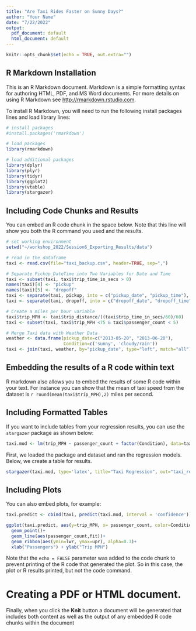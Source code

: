 ```yaml
---
title: "Are Taxi Rides Faster on Sunny Days?"
author: "Your Name"
date: "7/22/2022"
output:
  pdf_document: default
  html_document: default
---
```


```r
knitr::opts_chunk$set(echo = TRUE, out.extra="")
```

## R Markdown Installation

This is an R Markdown document. Markdown is a simple formatting syntax for authoring HTML, PDF, and MS Word documents. For more details on using R Markdown see <http://rmarkdown.rstudio.com>.

To install R Markdown, you will need to run the following install packages lines and load library lines:

```r
# install packages
#install.packages('rmarkdown')

# load packages
library(rmarkdown)

# load additional packages
library(dplyr)
library(plyr)
library(tidyr)
library(ggplot2)
library(vtable) 
library(stargazer) 
```

## Including Code Chunks and Results

You can embed an R code chunk in the space below.  Note that this line will show you both the R command you used and the results.  

```r
# set working environment
setwd("~/workshop_2022/Session6_Exporting_Results/data")

# read in the dataframe
taxi <- read.csv(file="taxi_backup.csv", header=TRUE, sep=",")

# Separate Pickup_DateTime into Two Variables for Date and Time
taxi <- subset(taxi, taxi$trip_time_in_secs > 0) 
names(taxi)[4] <- "pickup"
names(taxi)[5] <- "dropoff"
taxi <- separate(taxi, pickup, into = c("pickup_date", "pickup_time"), sep = " ")
taxi <- separate(taxi, dropoff, into = c("dropoff_date", "dropoff_time"), sep = " ")

# Create a miles per hour variable
taxi$trip_MPH <- taxi$trip_distance/((taxi$trip_time_in_secs/60)/60)
taxi <- subset(taxi, taxi$trip_MPH <75 & taxi$passenger_count < 5)

# Merge Taxi data with Weather Data
weather <- data.frame(pickup_date=c("2013-05-20", "2013-06-20"), 
                      Condition=c('sunny', 'cloudy/rain'))
taxi <- join(taxi, weather, by="pickup_date", type="left", match="all")

```

## Embedding the results of a R code within text 

R markdown also allows you to embed the results of some R code within your text. For instance you can show that the mean of taxi speed from the dataset is `r round(mean(taxi$trip_MPH),2)` miles per second.


## Including Formatted Tables
If you want to include tables from your regression results, you can use the `stargazer` package as shown below:

```r
taxi.mod <- lm(trip_MPH ~ passenger_count + factor(Condition), data=taxi)
```

First, we loaded the package and dataset and ran the regression models.  Below, we create a table for results.

```r
stargazer(taxi.mod, type='latex', title="Taxi Regression", out="taxi_reg.tex")
```

## Including Plots

You can also embed plots, for example:

```r
taxi.predict <- cbind(taxi, predict(taxi.mod, interval = 'confidence'))

ggplot(taxi.predict, aes(y=trip_MPH, x= passenger_count, color=Condition)) +
  geom_point()+
  geom_line(aes(passenger_count,fit))+
  geom_ribbon(aes(ymin=lwr, ymax=upr), alpha=0.3)+
  xlab("Passengers") + ylab("Trip MPH")
```

Note that the `echo = FALSE` parameter was added to the code chunk to prevent printing of the R code that generated the plot.  So in this case, the plot or R results printed, but not the code command.

# Creating a PDF or HTML document. 
Finally, when you click the **Knit** button a document will be generated that includes both content as well as the output of any embedded R code chunks within the document

